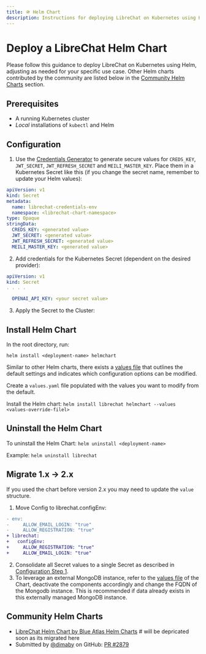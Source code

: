 ```yaml
---
title: 🪖 Helm Chart
description: Instructions for deploying LibreChat on Kubernetes using Helm
---
```


# Deploy a LibreChat Helm Chart

Please follow this guidance to deploy LibreChat on Kubernetes using Helm, adjusting as needed for your specific use case. Other Helm charts contributed by the community are listed below in the [Community Helm Charts](#community-helm-charts) section.

## Prerequisites

* A running Kubernetes cluster
* _Local_ installations of `kubectl` and Helm

## Configuration

1. Use the [Credentials Generator](/toolkit/creds_generator) to generate secure values for `CREDS_KEY`, `JWT_SECRET`, `JWT_REFRESH_SECRET` and `MEILI_MASTER_KEY`.
Place them in a Kubernetes Secret like this (if you change the secret name, remember to update your Helm values):

```yaml
apiVersion: v1
kind: Secret
metadata:
  name: librechat-credentials-env
  namespace: <librechat-chart-namespace>
type: Opaque
stringData:
  CREDS_KEY: <generated value>
  JWT_SECRET: <generated value>
  JWT_REFRESH_SECRET: <generated value>
  MEILI_MASTER_KEY: <generated value>
```
2. Add credentials for the Kubernetes Secret (dependent on the desired provider):

```yaml
apiVersion: v1
kind: Secret
. . . .

  OPENAI_API_KEY: <your secret value>
```
3. Apply the Secret to the Cluster:

## Install Helm Chart
In the root directory, run: 

`helm install <deployment-name> helmchart`

Similar to other Helm charts, there exists a [values file](https://github.com/danny-avila/LibreChat/blob/main/helm/librechat/values.yaml) that outlines the default settings and indicates which configuration options can be modified.

Create a `values.yaml` file populated with the values you want to modify from the default.

Install the Helm chart: `helm install librechat helmchart --values <values-override-filel>`

## Uninstall the Helm Chart

To uninstall the Helm Chart: `helm uninstall <deployment-name>`

Example: `helm uninstall librechat`

## Migrate 1.x -> 2.x
If you used the chart before version 2.x you may need to update the `value` structure.

1. Move Config to librechat.configEnv:
```diff
- env:
-     ALLOW_EMAIL_LOGIN: "true"
-     ALLOW_REGISTRATION: "true"
+ librechat:
+   configEnv:
+     ALLOW_REGISTRATION: "true"
+     ALLOW_EMAIL_LOGIN: "true"
```

2. Consolidate all Secret values to a single Secret as described in [Configuration Step 1](#configuration). 
3. To leverage an external MongoDB instance, refer to the [values file](https://github.com/danny-avila/LibreChat/blob/main/helm/librechat/values.yaml) of the Chart, deactivate the components accordingly and change the FQDN of the Mongodb instance. This is recommended if data already exists in this externally managed MongoDB instance.
  
## Community Helm Charts
- [LibreChat Helm Chart by Blue Atlas Helm Charts](https://github.com/bat-bs/helm-charts/tree/main/charts/librechat) # will be depricated soon as its migrated here
- Submitted by [@dimaby](https://github.com/dimaby) on GitHub: [PR #2879](https://github.com/danny-avila/LibreChat/pull/2879)
